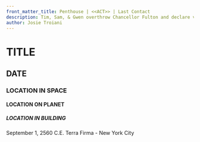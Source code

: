 ```yaml
---
front_matter_title: Penthouse | <<ACT>> | Last Contact
description: Tim, Sam, & Gwen overthrow Chancellor Fulton and declare victory.
author: Josie Troiani
---
```

# TITLE

## DATE

### LOCATION IN SPACE

#### LOCATION ON PLANET

##### LOCATION IN BUILDING

September 1, 2560 C.E.
Terra Firma - New York City
